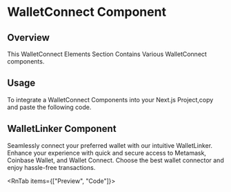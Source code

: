 

# WalletConnect Component

## Overview

This WalletConnect Elements Section Contains Various WalletConnect components.

## Usage

To integrate a WalletConnect Components into your Next.js Project,copy and paste the following code.

## WalletLinker Component

Seamlessly connect your preferred wallet with our intuitive WalletLinker. Enhance your experience with quick and secure access to Metamask, Coinbase Wallet, and Wallet Connect. Choose the best wallet connector and enjoy hassle-free transactions.

<RnTab items={["Preview", "Code"]}>
  <RnTabComponent label="Preview">
    <MajnuBhai />
  </RnTabComponent>
  <RnTabComponent label="Code">
    <SourceCodeViewer componentPath="Web3/Nft/MajnuBhai.tsx" />
  </RnTabComponent>
</RnTab>
